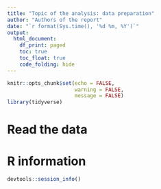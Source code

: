 ```yaml
---
title: "Topic of the analysis: data preparation"
author: "Authors of the report"
date: "`r format(Sys.time(), '%d %m, %Y')`"
output:
  html_document:
    df_print: paged
    toc: true
    toc_float: true
    code_folding: hide
---
```


```r
knitr::opts_chunk$set(echo = FALSE,
                      warning = FALSE,
                      message = FALSE)
library(tidyverse)
```

# Read the  data

# R information

```r
devtools::session_info()
```